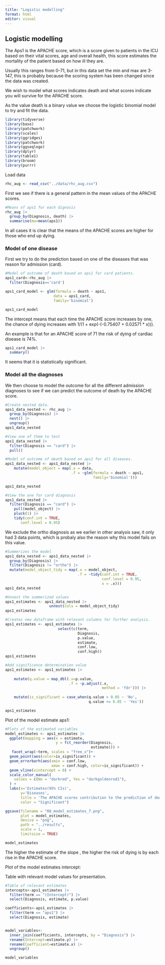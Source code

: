 ```yaml
---
title: "Logistic modelling"
format: html
editor: visual
---
```


## Logistic modelling

The Aps1 is the APACHE score, which is a score given to patients in the ICU based on their vital scores, age and overall health, this score estimates the mortality of the patient based on how ill they are.

Usually this ranges from 0-71, but in this data set the min and max are 3-147, this is probably because the scoring system has been changed since the data was created.

We wish to model what scores indicates death and what scores indicate you will survive for the APACHE score.

As the value death is a binary value we choose the logistic binomial model to try and fit the data.

```r
library(tidyverse)
library(base)
library(patchwork)
library(scales)
library(ggridges)
library(patchwork)
library(ggseqlogo)
library(dplyr)
library(table1)
library(broom)
library(purrr)
```

Load data
```r
rhc_aug <- read_csv("../data/rhc_aug.csv")
```

First we see if there is a general pattern in the mean values of the APACHE scores.

```r
#Means of aps1 for each dignosis
rhc_aug |> 
  group_by(Diagnosis, death) |> 
  summarise(mu=mean(aps1))
```

In all cases it is clear that the means of the APACHE scores are higher for those who end up dying.

### **Model of one disease**

First we try to do the prediction based on one of the diseases that was reason for admission (card).

```r
#Model of outcome of death based on aps1 for card patients.
aps1_card<-rhc_aug |> 
  filter(Diagnosis=='card')

aps1_card_model <- glm(formula = death ~ aps1,
                      data = aps1_card, 
                      family='binomial')

aps1_card_model
```

The intercept means that each time the APACHE score increases by one, the chance of dying increases with 1/(1 + exp(-(-0.75407 + 0.02571 \* x))).

An example is that for an APACHE score of 71 the risk of dying of cardiac disease is 74%.

```r
aps1_card_model |> 
  summary()
```

It seems that it is statistically significant.

### Model all the diagnoses

We then choose to model the outcome for all the different admission diagnoses to see if we can predict the outcome of death by the APACHE score.

```r
#Create nested data.
aps1_data_nested <- rhc_aug |> 
  group_by(Diagnosis) |> 
  nest() |> 
  ungroup()
aps1_data_nested
```

```r
#View one of them to test
aps1_data_nested |> 
  filter(Diagnosis == "card") |> 
  pull()
```

```r
#Model of outcome of death based on aps1 for all diseases.
aps1_data_nested <- aps1_data_nested |> 
    mutate(model_object = map(.x = data,
                              .f = ~glm(formula = death ~ aps1,                                         data = .x, 
                                        family='binomial')))

aps1_data_nested
```

```r
#View the one for card diagnosis
aps1_data_nested |>   
  filter(Diagnosis == "card") |> 
    pull(model_object) |> 
    pluck(1) |>
    tidy(conf.int = TRUE,
       conf.level = 0.95)
```

We exclude the ortho diagnosis as we earlier in other analysis saw, it only had 3 data points, which is probaly also the reason why this model fails on this value.

```r
#Summerizes the model
aps1_data_nested <- aps1_data_nested |> 
  group_by(Diagnosis) |> 
  filter(Diagnosis != "ortho") |> 
  mutate(model_object_tidy = map(.x = model_object,
                                 .f = ~tidy(conf.int = TRUE,
                                            conf.level = 0.95,
                                            x = .x)))
aps1_data_nested
```

```r
#Unnest the summerized values
aps1_estimates <- aps1_data_nested |>  
                    unnest(cols = model_object_tidy)
aps1_estimates

```

```r
#Creates new dataframe with relevant columns for further analysis.
aps1_estimates <- aps1_estimates |> 
                        select(c(term,
                                 Diagnosis, 
                                 p.value, 
                                 estimate, 
                                 conf.low, 
                                 conf.high))
aps1_estimates
```

```r
#Add significance determination value
aps1_estimates <- aps1_estimates |>
                    
    mutate(q.value = map_dbl(.x=p.value,
                             .f = ~p.adjust(.x, 
                                            method = 'fdr'))) |> 
  
    mutate(is_significant = case_when(q.value > 0.05 ~ 'No',
                                      q.value <= 0.05 ~ 'Yes'))

aps1_estimates
```

Plot of the model estimate aps1:

```r
#Plots of the estimated variables
model_estimates <- aps1_estimates |>
  ggplot(mapping = aes(x = estimate,
                       y = fct_reorder(Diagnosis,
                                       estimate))) +
   facet_wrap(~term, scales = "free_x")+
  geom_point(aes(color=is_significant)) +
  geom_errorbarh(aes(xmin = conf.low, 
                     xmax = conf.high, color=is_significant)) +
  geom_vline(xintercept = 0) +
  scale_color_manual(
    values = c(No = "darkred", Yes = "darkgoldenrod1"),
  ) +
  labs(x='Estimates(95% CIs)', 
       y='Diseases',
       title = 'The APACHE scores contribution to the prediction of death',
       color = "Significant")

ggsave(filename = "08_model_estimates_7.png",
       plot = model_estimates,
       device = "png",
       path = "../results",
       scale = 1,
       limitsize = TRUE)

model_estimates
```

The higher the estimate of the slope , the higher the risk of dying is by each rise in the APACHE score.

Plot of the model estimates intercept:

Table with relevant model values for presentation.

```r
#Table of relevant estimates
intercepts<-aps1_estimates |>   
  filter(term == "(Intercept)") |> 
  select(Diagnosis, estimate, p.value) 

coefficients<-aps1_estimates |>   
  filter(term == "aps1") |> 
  select(Diagnosis, estimate)


model_variables<- 
  inner_join(coefficients, intercepts, by = "Diagnosis") |> 
  rename(Intercept=estimate.y) |> 
  rename(Coefficient=estimate.x) |> 
  ungroup()

model_variables

```
